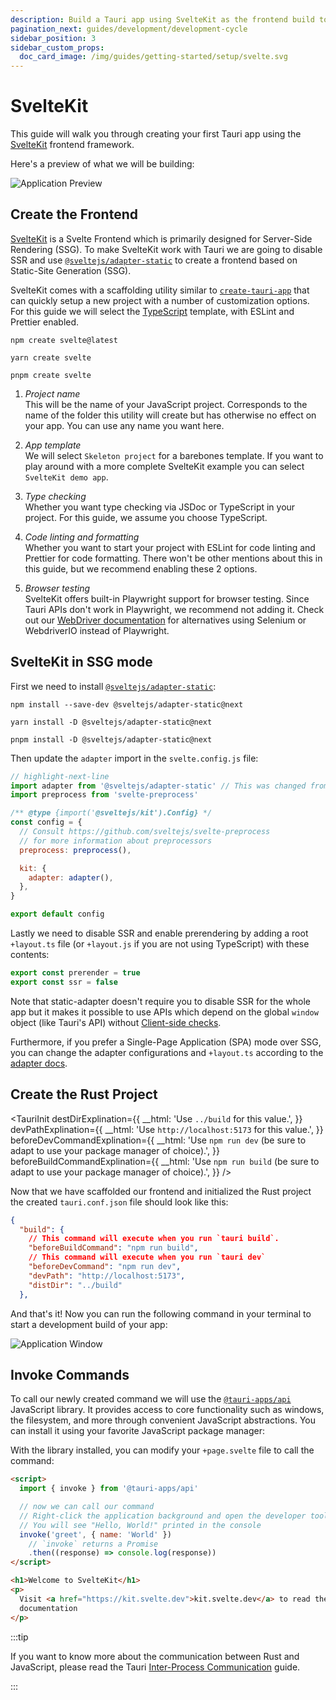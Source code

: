 ```yaml
---
description: Build a Tauri app using SvelteKit as the frontend build tool
pagination_next: guides/development/development-cycle
sidebar_position: 3
sidebar_custom_props:
  doc_card_image: /img/guides/getting-started/setup/svelte.svg
---
```



# SvelteKit

This guide will walk you through creating your first Tauri app using the [SvelteKit] frontend framework.

<Intro />

Here's a preview of what we will be building:

![Application Preview](./assets/sveltekit/sveltekit.png)

## Create the Frontend

[SvelteKit] is a Svelte Frontend which is primarily designed for Server-Side Rendering (SSG). To make SvelteKit work with Tauri we are going to disable SSR and use [`@sveltejs/adapter-static`] to create a frontend based on Static-Site Generation (SSG).

SvelteKit comes with a scaffolding utility similar to [`create-tauri-app`] that can quickly setup a new project with a number of customization options. For this guide we will select the [TypeScript] template, with ESLint and Prettier enabled.

<Tabs groupId="package-manager">
  <TabItem value="npm">

```shell
npm create svelte@latest
```

  </TabItem>

  <TabItem value="Yarn">

```shell
yarn create svelte
```

  </TabItem>

  <TabItem value="pnpm">

```shell
pnpm create svelte
```

  </TabItem>
</Tabs>

1. _Project name_  
   This will be the name of your JavaScript project. Corresponds to the name of the folder this utility will create but has otherwise no effect on your app. You can use any name you want here.

2. _App template_  
   We will select `Skeleton project` for a barebones template. If you want to play around with a more complete SvelteKit example you can select `SvelteKit demo app`.

3. _Type checking_  
   Whether you want type checking via JSDoc or TypeScript in your project. For this guide, we assume you choose TypeScript.

4. _Code linting and formatting_  
   Whether you want to start your project with ESLint for code linting and Prettier for code formatting. There won't be other mentions about this in this guide, but we recommend enabling these 2 options.

5. _Browser testing_  
   SvelteKit offers built-in Playwright support for browser testing. Since Tauri APIs don't work in Playwright, we recommend not adding it. Check out our [WebDriver documentation] for alternatives using Selenium or WebdriverIO instead of Playwright.

## SvelteKit in SSG mode

<!-- TODO: section intro -->

First we need to install [`@sveltejs/adapter-static`]:

<Tabs groupId="package-manager">
  <TabItem value="npm">

```shell
npm install --save-dev @sveltejs/adapter-static@next
```

  </TabItem>

  <TabItem value="Yarn">

```shell
yarn install -D @sveltejs/adapter-static@next
```

  </TabItem>

  <TabItem value="pnpm">

```shell
pnpm install -D @sveltejs/adapter-static@next
```

  </TabItem>
</Tabs>

Then update the `adapter` import in the `svelte.config.js` file:

```javascript title=svelte.config.js
// highlight-next-line
import adapter from '@sveltejs/adapter-static' // This was changed from adapter-auto
import preprocess from 'svelte-preprocess'

/** @type {import('@sveltejs/kit').Config} */
const config = {
  // Consult https://github.com/sveltejs/svelte-preprocess
  // for more information about preprocessors
  preprocess: preprocess(),

  kit: {
    adapter: adapter(),
  },
}

export default config
```

Lastly we need to disable SSR and enable prerendering by adding a root `+layout.ts` file (or `+layout.js` if you are not using TypeScript) with these contents:

```typescript title=src/routes/+layout.ts
export const prerender = true
export const ssr = false
```

Note that static-adapter doesn't require you to disable SSR for the whole app but it makes it possible to use APIs which depend on the global `window` object (like Tauri's API) without [Client-side checks].

Furthermore, if you prefer a Single-Page Application (SPA) mode over SSG, you can change the adapter configurations and `+layout.ts` according to the [adapter docs].

## Create the Rust Project

<TauriInit
  destDirExplination={{
    __html: 'Use <code>../build</code> for this value.',
  }}
  devPathExplination={{
    __html: 'Use <code>http://localhost:5173</code> for this value.',
  }}
  beforeDevCommandExplination={{
    __html:
      'Use <code>npm run dev</code> (be sure to adapt to use your package manager of choice).',
  }}
  beforeBuildCommandExplination={{
    __html:
      'Use <code>npm run build</code> (be sure to adapt to use your package manager of choice).',
  }}
/>

Now that we have scaffolded our frontend and initialized the Rust project the created `tauri.conf.json` file should look like this:

```json title=src-tauri/tauri.conf.json
{
  "build": {
    // This command will execute when you run `tauri build`.
    "beforeBuildCommand": "npm run build",
    // This command will execute when you run `tauri dev`
    "beforeDevCommand": "npm run dev",
    "devPath": "http://localhost:5173",
    "distDir": "../build"
  },
```

And that's it! Now you can run the following command in your terminal to start a development build of your app:

<Command name="dev" />

![Application Window](./assets/sveltekit/sveltekit-dev.png)

## Invoke Commands

<Commands />

To call our newly created command we will use the [`@tauri-apps/api`] JavaScript library. It provides access to core functionality such as windows, the filesystem, and more through convenient JavaScript abstractions. You can install it using your favorite JavaScript package manager:

<InstallTauriApi />

With the library installed, you can modify your `+page.svelte` file to call the command:

```html title=src/routes/+page.svelte
<script>
  import { invoke } from '@tauri-apps/api'

  // now we can call our command
  // Right-click the application background and open the developer tools
  // You will see "Hello, World!" printed in the console
  invoke('greet', { name: 'World' })
    // `invoke` returns a Promise
    .then((response) => console.log(response))
</script>

<h1>Welcome to SvelteKit</h1>
<p>
  Visit <a href="https://kit.svelte.dev">kit.svelte.dev</a> to read the
  documentation
</p>
```

:::tip

If you want to know more about the communication between Rust and JavaScript, please read the Tauri [Inter-Process Communication][inter-process-communication] guide.

:::

[sveltekit]: https://kit.svelte.dev
[`@sveltejs/adapter-static`]: https://github.com/sveltejs/kit/tree/master/packages/adapter-static
[`create-tauri-app`]: https://github.com/tauri-apps/create-tauri-app
[webdriver documentation]: ../../testing/webdriver/introduction.md
[client-side checks]: https://kit.svelte.dev/faq#integrations-how-do-i-use-a-client-side-only-library-that-depends-on-document-or-window
[adapter docs]: https://github.com/sveltejs/kit/tree/master/packages/adapter-static#spa-mode
[typescript]: https://www.typescriptlang.org
[`@tauri-apps/api`]: ../../../api/js/
[inter-process-communication]: ../../../references/architecture/inter-process-communication/readme.md
